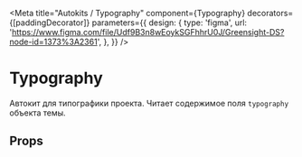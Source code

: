 
<Meta
    title="Autokits / Typography"
    component={Typography}
    decorators={[paddingDecorator]}
    parameters={{
        design: {
            type: 'figma',
            url: 'https://www.figma.com/file/Udf9B3n8wEoykSGFhhrU0J/Greensight-DS?node-id=1373%3A2361',
        },
    }}
/>

# Typography

<Preview>
    <Story name="basic">
        <Typography />
    </Story>
</Preview>

Автокит для типографики проекта. Читает содержимое поля `typography` объекта темы.

## Props

<Props of={Typography} />
